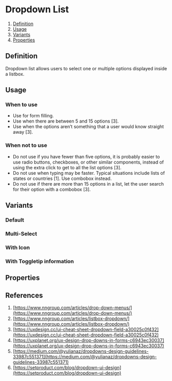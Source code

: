
<Meta of={DropdownListStories} />

# Dropdown List
1. [Definition](#definition)
2. [Usage](#usage)
3. [Variants](#variants)
4. [Properties](#properties)

## Definition
Dropdown list allows users to select one or multiple options displayed inside a listbox.
<Canvas of={DropdownListStories.Default} />

## Usage
### When to use
- Use for form filling.
- Use when there are between 5 and 15 options [3].
- Use when the options aren’t something that a user would know straight away [3].

### When not to use
- Do not use if you have fewer than five options, it is probably easier to use radio buttons, checkboxes, or other similar components, instead of using the extra click to get to all the list options [3].
- Do not use when typing may be faster. Typical situations include lists of states or countries [1]. Use combobox instead.
- Do not use if there are more than 15 options in a list, let the user search for their option with a combobox [3].

## Variants

### Default
<Canvas of={DropdownListStories.Default} />

### Multi-Select
<Canvas of={DropdownListStories.MultiSelect} />

### With Icon
<Canvas of={DropdownListStories.WithIcon} />

### With Toggletip information
<Canvas of={DropdownListStories.WithToggletip} />

## Properties
<ArgTypes of={DropdownList} />

## References
1. [https://www.nngroup.com/articles/drop-down-menus/](https://www.nngroup.com/articles/drop-down-menus/)
2. [https://www.nngroup.com/articles/listbox-dropdown/](https://www.nngroup.com/articles/listbox-dropdown/)
3. [https://uxdesign.cc/ui-cheat-sheet-dropdown-field-a30025c0f432](https://uxdesign.cc/ui-cheat-sheet-dropdown-field-a30025c0f432)
4. [https://uxplanet.org/ux-design-drop-downs-in-forms-c6943ec30037](https://uxplanet.org/ux-design-drop-downs-in-forms-c6943ec30037)
5. [https://medium.com/@yulianaz/dropdowns-design-guidelines-33987c551371](https://medium.com/@yulianaz/dropdowns-design-guidelines-33987c551371)
6. [https://setproduct.com/blog/dropdown-ui-design](https://setproduct.com/blog/dropdown-ui-design)

